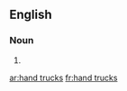 ==English==

===Noun===
{{head|en|plural}}

# {{plural of|hand truck|lang=en|nocat=1}}

[[ar:hand trucks]]
[[fr:hand trucks]]